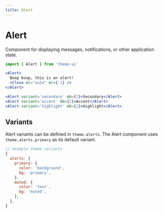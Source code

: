 ```yaml
---
title: Alert
---
```


# Alert

Component for displaying messages, notifications, or other application state.

```js
import { Alert } from 'theme-ui'
```

```jsx live=true
<Alert>
  Beep boop, this is an alert!
  <Close ml="auto" mr={-2} />
</Alert>
```

```jsx live=true
<Alert variant='secondary' mb={2}>Secondary</Alert>
<Alert variant='accent' mb={2}>Accent</Alert>
<Alert variant='highlight' mb={2}>Highlight</Alert>
```

## Variants

Alert variants can be defined in `theme.alerts`.
The Alert component uses `theme.alerts.primary` as its default variant.

```js
// example theme variants
{
  alerts: {
    primary: {
      color: 'background',
      bg: 'primary',
    },
    muted: {
      color: 'text',
      bg: 'muted',
    },
  },
}
```
